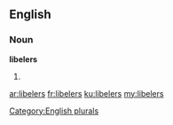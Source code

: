 ==English==

===Noun===
'''libelers'''

# {{plural of|libeler}}

[[Category:English plurals]]

[[ar:libelers]]
[[fr:libelers]]
[[ku:libelers]]
[[my:libelers]]